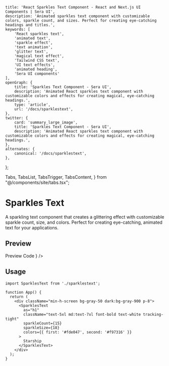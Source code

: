     title: 'React Sparkles Text Component - React and Next.js UI Components | Sera UI',
    description: 'Animated sparkles text component with customizable colors, sparkle count, and sizes. Perfect for creating eye-catching headings and titles.',
    keywords: [
        'React sparkles text',
        'animated text',
        'sparkle effect',
        'text animation',
        'glitter text',
        'magical text effect',
        'Tailwind CSS text',
        'UI text effects',
        'animated heading',
        'Sera UI components'
    ],
    openGraph: {
        title: 'Sparkles Text Component - Sera UI',
        description: 'Animated React sparkles text component with customizable colors and effects for creating magical, eye-catching headings.',
        type: 'article',
        url: '/docs/sparklestext',
    },
    twitter: {
        card: 'summary_large_image',
        title: 'Sparkles Text Component - Sera UI',
        description: 'Animated React sparkles text component with customizable colors and effects for creating magical, eye-catching headings.',
    },
    alternates: {
        canonical: '/docs/sparklestext',
    },
};

  Tabs,
  TabsList,
  TabsTrigger,
  TabsContent,
} from "@/components/site/tabs.tsx";



# Sparkles Text <AI dir="left"/>
A sparkling text component that creates a glittering effect with customizable sparkle count, size, and colors. Perfect for creating eye-catching, animated text for your applications.

## Preview


<Tabs defaultValue="preview" className="">
  <TabsList>
    <TabsTrigger value="preview">Preview</TabsTrigger>
    <TabsTrigger value="code">Code</TabsTrigger>
  </TabsList>
  <TabsContent value="preview">
    <ComponentRenderer component={<SparklesTextView />} />
  </TabsContent>
  <TabsContent value="code">
    <CodeBlock filePath="src/app/docs/sparklestext/sparklestext.tsx" />
  </TabsContent>
</Tabs>

## Usage
```tsx
import SparklesText from './sparklestext';

function App() {
  return (
    <div className="min-h-screen bg-gray-50 dark:bg-gray-900 p-8">
      <SparklesText
        as="h1"
        className="text-5xl md:text-7xl font-bold text-white tracking-tight"
        sparkleCount={15}
        sparkleSize={18}
        colors={{ first: '#fde047', second: '#f97316' }}
      >
        Starship
      </SparklesText>
    </div>
  );
}
```